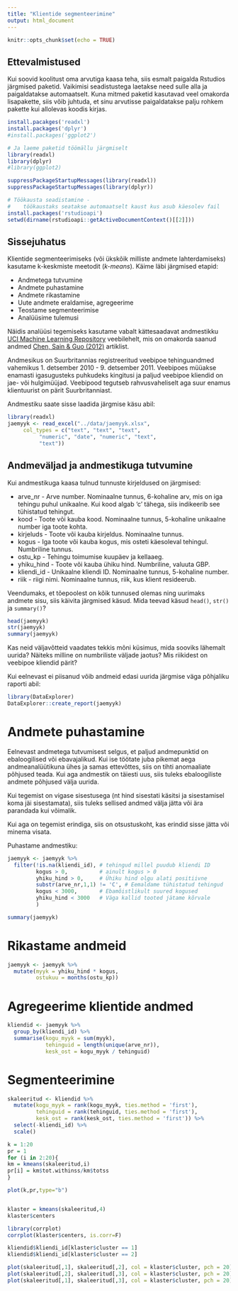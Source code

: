 ```yaml
---
title: "Klientide segmenteerimine"
output: html_document
---
```


```r
knitr::opts_chunk$set(echo = TRUE)
```

## Ettevalmistused

Kui soovid koolitust oma arvutiga kaasa teha, siis esmalt paigalda Rstudios järgmised paketid. Vaikimisi seadistustega laetakse need sulle alla ja paigaldatakse automaatselt. Kuna mitmed paketid kasutavad veel omakorda lisapakette, siis võib juhtuda, et sinu arvutisse paigaldatakse palju rohkem pakette kui allolevas koodis kirjas.

```r
install.pacakges('readxl')
install.packages('dplyr')
#install.packages('ggplot2')

# Ja laeme paketid töömällu järgmiselt
library(readxl)
library(dplyr)
#library(ggplot2)
```

```r
suppressPackageStartupMessages(library(readxl))
suppressPackageStartupMessages(library(dplyr))
```



```r
# Töökausta seadistamine - 
#    töökaustaks seatakse automaatselt kaust kus asub käesolev fail
install.packages('rstudioapi')
setwd(dirname(rstudioapi::getActiveDocumentContext()[[2]]))
```


## Sissejuhatus

Klientide segmenteerimiseks (või ükskõik milliste andmete lahterdamiseks) kasutame k-keskmiste meetodit (_k-means_). Käime läbi järgmised etapid:

* Andmetega tutvumine
* Andmete puhastamine
* Andmete rikastamine
* Uute andmete eraldamise, agregeerime
* Teostame segmenteerimise
* Analüüsime tulemusi

Näidis analüüsi tegemiseks kasutame vabalt kättesaadavat andmestikku [UCI Machine Learning Repository](https://archive.ics.uci.edu/ml/datasets/online+retail#) veebilehelt, mis on omakorda saanud andmed [Chen, Sain & Guo (2012)](https://link.springer.com/article/10.1057/dbm.2012.17) artiklist. 

Andmesikus on Suurbritannias registreeritud veebipoe tehinguandmed vahemikus 1. detsember 2010 - 9.  detsember 2011. Veebipoes müüakse enamasti igasugusteks puhkudeks kingitusi ja paljud veebipoe kliendid on jae- või hulgimüüjad. Veebipood tegutseb rahvusvaheliselt aga suur enamus klientuurist on pärit Suurbritanniast.

Andmestiku saate sisse laadida järgmise käsu abil:

```r
library(readxl)
jaemyyk <- read_excel("../data/jaemyyk.xlsx", 
     col_types = c("text", "text", "text", 
          "numeric", "date", "numeric", "text", 
          "text"))


```

## Andmeväljad ja andmestikuga tutvumine

Kui andmestikuga kaasa tulnud tunnuste kirjeldused on järgmised:

* arve_nr - Arve number. Nominaalne tunnus, 6-kohaline arv, mis on iga tehingu puhul unikaalne. Kui kood algab 'c' tähega, siis indikeerib see tühistatud tehingut.
* kood - Toote või kauba kood. Nominaalne tunnus, 5-kohaline unikaalne number iga toote kohta.
* kirjeluds - Toote või kauba kirjeldus. Nominaalne tunnus.
* kogus - Iga toote või kauba kogus, mis osteti käesoleval tehingul. Numbriline tunnus.
* ostu_kp - Tehingu toimumise kuupäev ja kellaaeg.
* yhiku_hind - Toote või kauba ühiku hind. Numbriline, valuuta GBP.
* kliendi_id - Unikaalne kliendi ID. Nominaalne tunnus, 5-kohaline number.
* riik - riigi nimi. Nominaalne tunnus, riik, kus klient resideerub.

Veendumaks, et tõepoolest on kõik tunnused olemas ning uurimaks andmete sisu, siis käivita järgmised käsud. Mida teevad käsud `head()`, `str()` ja `summary()`?

```r
head(jaemyyk)
str(jaemyyk)
summary(jaemyyk)
```

Kas neid väljavõtteid vaadates tekkis mõni küsimus, mida sooviks lähemalt uurida? Näiteks milline on numbriliste väljade jaotus? Mis riikidest on veebipoe kliendid pärit?

Kui eelnevast ei piisanud võib andmeid edasi uurida järgmise väga põhjaliku raporti abil:

```r
library(DataExplorer)
DataExplorer::create_report(jaemyyk)
```


# Andmete puhastamine

Eelnevast andmetega tutvumisest selgus, et paljud andmepunktid on ebaloogilised või ebavajalikud. Kui ise töötate juba pikemat aega andmeanalüütikuna ühes ja samas ettevõttes, siis on tihti anomaaliate põhjused teada. Kui aga andmestik on täiesti uus, siis tuleks ebaloogiliste andmete põhjused välja uurida. 

Kui tegemist on vigase sisestusega (nt hind sisestati käsitsi ja sisestamisel koma jäi sisestamata), siis tuleks sellised andmed välja jätta või ära parandada kui võimalik.

Kui aga on tegemist erindiga, siis on otsustuskoht, kas erindid sisse jätta või minema visata.

Puhastame andmestiku:

```r
jaemyyk <- jaemyyk %>% 
  filter(!is.na(kliendi_id), # tehingud millel puudub kliendi ID
         kogus > 0,          # ainult kogus > 0
         yhiku_hind > 0,     # Ühiku hind olgu alati positiivne
         substr(arve_nr,1,1) != 'C', # Eemaldame tühistatud tehingud
         kogus < 3000,       # Ebamõistlikult suured kogused
         yhiku_hind < 3000   # Väga kallid tooted jätame kõrvale
         )

summary(jaemyyk)
```

# Rikastame andmeid

```r
jaemyyk <- jaemyyk %>% 
  mutate(myyk = yhiku_hind * kogus,
         ostukuu = months(ostu_kp))
```

# Agregeerime klientide andmed

```r
kliendid <- jaemyyk %>% 
  group_by(kliendi_id) %>% 
  summarise(kogu_myyk = sum(myyk),
            tehinguid = length(unique(arve_nr)),
            kesk_ost = kogu_myyk / tehinguid)

```


# Segmenteerimine

```r
skaleeritud <- kliendid %>% 
  mutate(kogu_myyk = rank(kogu_myyk, ties.method = 'first'),
         tehinguid = rank(tehinguid, ties.method = 'first'),
         kesk_ost = rank(kesk_ost, ties.method = 'first')) %>% 
  select(-kliendi_id) %>% 
  scale() 

k = 1:20
pr = 1
for (i in 2:20){
km = kmeans(skaleeritud,i)
pr[i] = km$tot.withinss/km$totss
}

plot(k,pr,type="b")


klaster = kmeans(skaleeritud,4)
klaster$centers

library(corrplot)
corrplot(klaster$centers, is.corr=F)

kliendid$kliendi_id[klaster$cluster == 1]
kliendid$kliendi_id[klaster$cluster == 2]
```

```r
plot(skaleeritud[,1], skaleeritud[,2], col = klaster$cluster, pch = 20)
plot(skaleeritud[,2], skaleeritud[,3], col = klaster$cluster, pch = 20)
plot(skaleeritud[,1], skaleeritud[,3], col = klaster$cluster, pch = 20)
```



